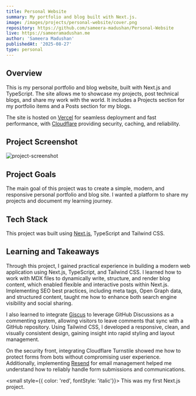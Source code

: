 ```yaml
---
title: Personal Website
summary: My portfolio and blog built with Next.js.
image: /images/projects/personal-website/cover.png
repository: https://github.com/sameera-madushan/Personal-Website
live: https://sameeramadushan.me
author: 'Sameera Madushan'
publishedAt: '2025-08-27'
type: personal
---
```


## Overview

This is my personal portfolio and blog website, built with Next.js and TypeScript. The site allows me to showcase my projects, post technical blogs, and share my work with the world. It includes a Projects section for my portfolio items and a Posts section for my blogs.  

The site is hosted on [Vercel](https://vercel.com) for seamless deployment and fast performance, with [Cloudflare](https://cloudflare.com) providing security, caching, and reliability.

## Project Screenshot

![project-screenshot](/images/projects/personal-website/project-screenshot.png)

## Project Goals

The main goal of this project was to create a simple, modern, and responsive personal portfolio and blog site. I wanted a platform to share my projects and document my learning journey.

## Tech Stack

This project was built using [Next.js](https://nextjs.org), TypeScript and Tailwind CSS.

## Learning and Takeaways

Through this project, I gained practical experience in building a modern web application using Next.js, TypeScript, and Tailwind CSS. I learned how to work with MDX files to dynamically write, structure, and render blog content, which enabled flexible and interactive posts within Next.js. Implementing SEO best practices, including meta tags, Open Graph data, and structured content, taught me how to enhance both search engine visibility and social sharing.

I also learned to integrate [Giscus](https://giscus.app) to leverage GitHub Discussions as a commenting system, allowing visitors to leave comments that sync with a GitHub repository. Using Tailwind CSS, I developed a responsive, clean, and visually consistent design, gaining insight into rapid styling and layout management.

On the security front, integrating Cloudflare Turnstile showed me how to protect forms from bots without compromising user experience. Additionally, implementing [Resend](https://resend.com) for email management helped me understand how to reliably handle form submissions and communications.


<small style={{ color: 'red', fontStyle: 'italic'}}>
This was my first Next.js project.
</small>
